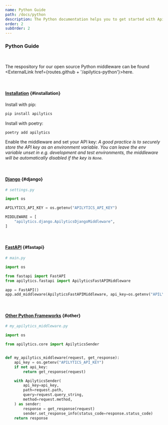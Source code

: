 ```yaml
---
name: Python Guide
path: /docs/python
description: The Python documentation helps you to get started with Apilytics and any Python backend, like Django or FastAPI.
order: 2
subOrder: 2
---
```


### Python Guide

<br />

The respository for our open source Python middleware can be found <ExternalLink href={routes.github + '/apilytics-python'}>here</ExternalLink>.

<br />

#### [Installation](#installation) {#installation}

Install with pip:

```sh
pip install apilytics
```

Install with poetry:

```sh
poetry add apilytics
```

Enable the middleware and set your API key:
_A good practice is to securely store the API key as an environment variable.
You can leave the env variable unset in e.g. development and test environments,
the middleware will be automatically disabled if the key is `None`._

<br />

#### [Django](#django) {#django}

```python
# settings.py

import os

APILYTICS_API_KEY = os.getenv("APILYTICS_API_KEY")

MIDDLEWARE = [
    "apilytics.django.ApilyticsDjangoMiddleware",
]
```

<br />

#### [FastAPI](#fastapi) {#fastapi}

```python
# main.py

import os

from fastapi import FastAPI
from apilytics.fastapi import ApilyticsFastAPIMiddleware

app = FastAPI()
app.add_middleware(ApilyticsFastAPIMiddleware, api_key=os.getenv("APILYTICS_API_KEY"))
```

<br />

#### [Other Python Frameworks](#other) {#other}

```python
# my_apilytics_middleware.py

import os

from apilytics.core import ApilyticsSender


def my_apilytics_middleware(request, get_response):
    api_key = os.getenv("APILYTICS_API_KEY")
    if not api_key:
        return get_response(request)

    with ApilyticsSender(
        api_key=api_key,
        path=request.path,
        query=request.query_string,
        method=request.method,
    ) as sender:
        response = get_response(request)
        sender.set_response_info(status_code=response.status_code)
    return response
```
